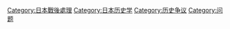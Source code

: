 [[Category:日本戰後處理|Category:日本戰後處理]]
[[Category:日本历史学|Category:日本历史学]]
[[Category:历史争议|Category:历史争议]]
[[Category:问题|Category:问题]]